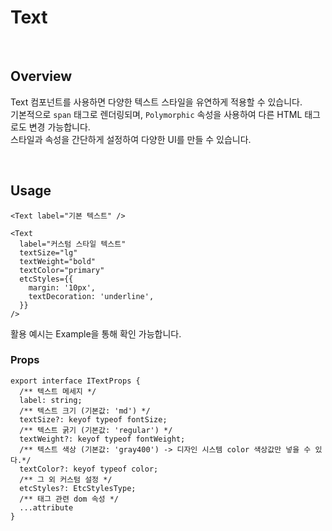
# Text

<br />

## Overview

Text 컴포넌트를 사용하면 다양한 텍스트 스타일을 유연하게 적용할 수 있습니다.  
기본적으로 `span` 태그로 렌더링되며, `Polymorphic` 속성을 사용하여 다른 HTML 태그로도 변경 가능합니다.  
스타일과 속성을 간단하게 설정하여 다양한 UI를 만들 수 있습니다.

<br />

## Usage

```tsx
<Text label="기본 텍스트" />

<Text
  label="커스텀 스타일 텍스트"
  textSize="lg"
  textWeight="bold"
  textColor="primary"
  etcStyles={{
    margin: '10px',
    textDecoration: 'underline',
  }}
/>
```

활용 예시는 Example을 통해 확인 가능합니다.

### Props

```tsx
export interface ITextProps {
  /** 텍스트 메세지 */
  label: string;
  /** 텍스트 크기 (기본값: 'md') */
  textSize?: keyof typeof fontSize;
  /** 텍스트 굵기 (기본값: 'regular') */
  textWeight?: keyof typeof fontWeight;
  /** 텍스트 색상 (기본값: 'gray400') -> 디자인 시스템 color 색상값만 넣을 수 있다.*/
  textColor?: keyof typeof color;
  /** 그 외 커스텀 설정 */
  etcStyles?: EtcStylesType;
  /** 태그 관련 dom 속성 */
  ...attribute
}
```
